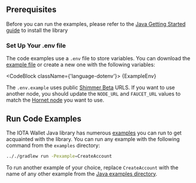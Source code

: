 
## Prerequisites

Before you can run the examples, please refer to the [Java Getting Started guide](./../../../getting_started/java.mdx) to install
the library

### Set Up Your .env file

The code examples use a `.env` file to store variables. You can download
the [example file](https://github.com/iotaledger/wallet.rs/blob/develop/wallet/.env.example) or create a new one with
the following variables:

<CodeBlock className={'language-dotenv'}>
{ExampleEnv}
</CodeBlock>

The `.env.example` uses public [Shimmer Beta](https://wiki.iota.org/shimmer/introduction/reference/networks/betanet/)
URLS. If you want to use another node, you should update the `NODE_URL` and `FAUCET_URL` values to match the
[Hornet node](#hornet-node) you want to use.

## Run Code Examples

The IOTA Wallet Java library has numerous [examples](https://github.com/iotaledger/wallet.rs/tree/develop/wallet/bindings/java/examples/src)
you can run to get acquainted with the library. You can run any example with the following
command from the `examples` directory:

```bash
.././gradlew run -Pexample=CreateAccount
```

To run another example of your choice, replace `CreateAccount` with the name of any other example from the [Java examples directory](https://github.com/iotaledger/wallet.rs/tree/develop/wallet/bindings/java/examples/src).